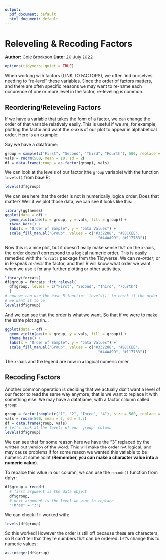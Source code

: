 ```yaml
---
output:
  pdf_document: default
  html_document: default
---
```

# Releveling & Recoding Factors
**Author:** Cole Brookson
**Date:** 20 July 2022

```r
options(tidyverse.quiet = TRUE)
```

When working with factors (LINK TO FACTORS), we often find ourselves needing to "re-level" these variables. Since the order of factors matters, and there are often specific reasons we may want to re-name each occurence of one or more level in the factor, re-leveling is common. 

## Reordering/Releveling Factors

If we have a variable that takes the form of a factor, we can change the order of that variable relatively easily. This is useful if we are, for example, plotting the factor and want the x-axis of our plot to appear in alphabetical order. Here is an example:

Say we have a dataframe: 

```r
group = sample(c("First", "Second", "Third", "Fourth"), 500, replace = TRUE)
vals = rnorm(500, mean = 10, sd = 2)
df = data.frame(group = as.factor(group), vals)
```

We can look at the levels of our factor (the `group` variable) with the function `levels()` from base R:
```r
levels(df$group)
```
We can see here that the order is not in numerically logical order. Does that matter? Well if we plot those data, we can see it looks like this: 

```r
library(ggthemes)
ggplot(data = df) +
  geom_violin(aes(x = group, y = vals, fill = group)) +
  theme_base() +
  labs(x = "Order of Sample", y = "Data Values") +
  scale_fill_manual("Group", values = c("#332288", "#88CCEE",
                                          "#44AA99", "#117733"))
```

Now this is a nice plot, but it doesn't really make sense that on the x-axis, the order doesn't correspond to a logical numeric order. This is easily remedied with the `forcats` package from the Tidyverse. We can *re-order*, or in R-speak *re-level* the factor, and then R will know what order we want when we use it for any further plotting or other activities. 

```r
library(forcats)
df$group = forcats::fct_relevel(
  df$group, levels = c("First", "Second", "Third", "Fourth")
  )
# now we can use the base R function `levels()` to check if the order is what
# we want it to be
levels(df$group)

```

And we can see that the order is what we want. So that if we were to make the same plot again...
```r
ggplot(data = df) +
  geom_violin(aes(x = group, y = vals, fill = group)) +
  theme_base() +
  labs(x = "Order of Sample", y = "Data Values") +
  scale_fill_manual("Group", values = c("#332288", "#88CCEE",
                                          "#44AA99", "#117733"))
```

The x-axis and the legend are now in a logical numeric order. 

## Recoding Factors

Another common operation is deciding that we actually don't want a level of our factor to read the same way anymore, that is we want to replace it with something else. We may have a dataframe, with a factor column called `group`:

```r
group = factor(sample(c("1", "2", "Three", "4"), size = 500, replace = TRUE))
vals = rnorm(500, mean = 2, sd = 2.5)
df = data.frame(group, vals)
# let's look at the levels of our `group` column
levels(df$group)
```
We can see that for some reason here we have the "3" replaced by the written out version of the word. This will make the order not logical, and may cause problems if for some reason we wanted this variable to be numeric at some point (**Remember, you can make a character value into a numeric value**). 

To repalce this value in our column, we can use the `recode()` function from dplyr:

```r
df$group = recode(
  # first argument is the data object
  df$group, 
  # next argument is the level we want to replace
  "Three" = "3")
```
We can check if it worked with:
```r
levels(df$group)
```
So this worked! However the order is still off because these are characters, so R can't tell that they're numbers that can be ordered. Let's change this to numeric values: 

```r
as.integer(df$group)
```

